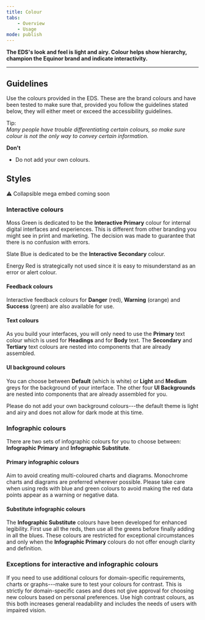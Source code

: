 ```yaml
---
title: Colour
tabs:
    - Overview
    - Usage
mode: publish
---
```



**The EDS's look and feel is light and airy. Colour helps show hierarchy, champion the Equinor brand and indicate interactivity.**
<!--One to two sentences as an introduction to the component-->

***

## Guidelines
<!--List how to use it, sizes, widths, grid interactions, color allowances -->

Use the colours provided in the EDS. These are the brand colours and have been tested to make sure that, provided you follow the guidelines stated below, they will either meet or exceed the accessibility guidelines.

Tip:  
_Many people have trouble differentiating certain colours, so make sure colour is not the only way to convey certain information._



**Don't**
<!--Bullet point list if needed -->
* Do not add your own colours. 


## Styles 

:warning: Collapsible mega embed coming soon


<!--One ### heading per frame in Figma, explaining each component in that frame. One 'content' section per variation if needed -->

### Interactive colours


Moss Green is dedicated to be the **Interactive Primary** colour for internal digital interfaces and experiences. 
This is different from other branding you might see in print and marketing. The decision was made to guarantee that there is no confusion with errors. 

Slate Blue is dedicated to be the **Interactive Secondary** colour. 

Energy Red is strategically not used since it is easy to misunderstand as an error or alert colour.


#### Feedback colours

Interactive feedback colours for **Danger** (red), **Warning** (orange) and **Success** (green) are also available for use.

#### Text colours

As you build your interfaces, you will only need to use the **Primary** text colour which is used for **Headings** and for **Body** text. 
The **Secondary** and **Tertiary** text colours are nested into components that are already assembled.


#### UI background colours

You can choose between **Default** (which is white) or **Light** and **Medium** greys for the background of your interface. 
The other four **UI Backgrounds** are nested into components that are already assembled for you.  

Please do not add your own background colours---the default theme is light and airy and does not allow for dark mode at this time.


### Infographic colours 

There are two sets of infographic colours for you to choose between: **Infographic Primary** and **Infographic Substitute**. 


#### Primary infographic colours 

Aim to avoid creating multi-coloured charts and diagrams. Monochrome charts and diagrams are preferred wherever possible. Please take care when using reds with blue and green colours to avoid making the red data points appear as a warning or negative data. 


#### Substitute infographic colours

The **Infographic Substitute** colours have been developed for enhanced legibility. First use all the reds, then use all the greens before finally adding in all the blues. 
These colours are restricted for exceptional circumstances and only when the **Infographic Primary** colours do not offer enough clarity and definition. 


### Exceptions for interactive and infographic colours

If you need to use additional colours for domain-specific requirements, charts or graphs---make sure to test your colours for contrast. 
This is strictly for domain-specific cases and does not give approval for choosing new colours based on personal preferences. 
Use high contrast colours, as this both increases general readability and includes the needs of users with impaired vision. 
